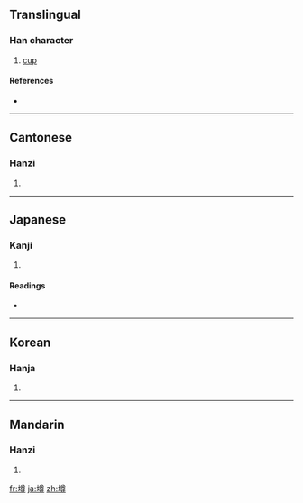 {{also|樽}}
==Translingual==

===Han character===
{{Han char|rn=32|rad=土|as=12|sn=15|four=4814<sub>6</sub>|canj=土廿田戈 (GTWI)}}

# [[cup]]

====References====
* {{Han ref|kx=0239.030|dkj=05472|dj=0478.050|hdz=10488.140|uh=58AB|ud=22699|bh=E54A|bd=58698}}

----

==Cantonese==

===Hanzi===
{{yue-hanzi|jyut=|y=chun1}}

# {{defn|Cantonese|sort=土12}}

----

==Japanese==

===Kanji===
{{ja-kanji|grade=|rs=土12}}

# {{defn|Japanese|sort=土12}}

====Readings====
* {{ja-readings|on=[[しゅん]] (shun)|kun=}}

----

==Korean==

===Hanja===
{{ko-hanja|hangeul=준|rv=jun|mr=chun}}

# {{defn|Korean|sort=土12}}

----

==Mandarin==

===Hanzi===
{{cmn-hanzi|pin=[[cún]] ([[cun2]]), [[dūn]] ([[dun1]])|wg=ts'un<sup>2</sup>, tun<sup>1</sup>}}

# {{defn|Mandarin|sort=土12}}

[[fr:墫]]
[[ja:墫]]
[[zh:墫]]